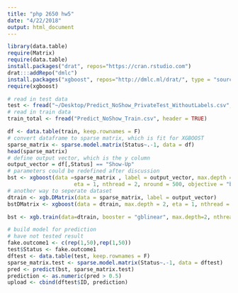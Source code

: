 ```yaml
---
title: "php 2650 hw5"
date: "4/22/2018"
output: html_document
---
```


```r
library(data.table)
require(Matrix)
require(data.table)
install.packages("drat", repos="https://cran.rstudio.com")
drat:::addRepo("dmlc")
install.packages("xgboost", repos="http://dmlc.ml/drat/", type = "source")
require(xgboost)

```


```r
# read in test data
test <- fread("~/Desktop/Predict_NoShow_PrivateTest_WithoutLabels.csv", header = TRUE)
# read in train data
train_total <- fread("Predict_NoShow_Train.csv", header = TRUE)

df <- data.table(train, keep.rownames = F)
# convert dataframe to sparse matrix, which is fit for XGBOOST
sparse_matrix <- sparse.model.matrix(Status~.-1, data = df)
head(sparse_matrix)
# define output vector, which is the y column
output_vector = df[,Status] == "Show-Up"
# parameters could be redefined after discussion
bst <- xgboost(data =sparse_matrix , label = output_vector, max.depth =20, 
                     eta = 1, nthread = 2, nround = 500, objective = "binary:logistic")
# another way to seperate dataset 
dtrain <- xgb.DMatrix(data = sparse_matrix, label = output_vector)
bstDMatrix <- xgboost(data = dtrain, max.depth = 2, eta = 1, nthread = 2, nround = 20, objective = "binary:logistic")

bst <- xgb.train(data=dtrain, booster = "gblinear", max.depth=2, nthread = 2, nround=2,  eval.metric = "error", eval.metric = "logloss", objective = "binary:logistic")

# build model for prediction
# have not tested result
fake.outcome1 <- c(rep(1,50),rep(1,50))
test$Status <- fake.outcome1
dftest <- data.table(test, keep.rownames = F)
sparse_matrix.test <- sparse.model.matrix(Status~.-1, data = dftest)
pred <- predict(bst, sparse_matrix.test)
prediction <- as.numeric(pred > 0.5)
upload <- cbind(dftest$ID, prediction)



```



